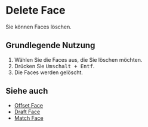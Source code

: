 
# Delete Face

<Reference shortcut="Umschalt + Entf, Umschalt + X" command="Delete Face" button="" />

Sie können Faces löschen.

## Grundlegende Nutzung

1. Wählen Sie die Faces aus, die Sie löschen möchten.
2. Drücken Sie <kbd>Umschalt + Entf</kbd>.
3. Die Faces werden gelöscht.

## Siehe auch
- [Offset Face](offset-face)
- [Draft Face](draft-face)
- [Match Face](match-face)
